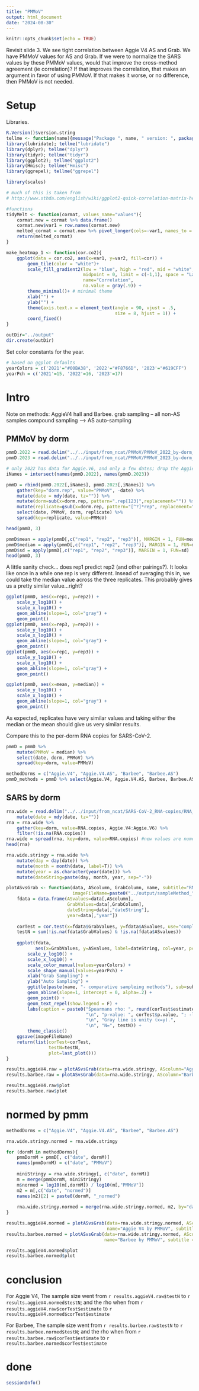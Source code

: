 ```yaml
---
title: "PMMoV"
output: html_document
date: "2024-08-30"
---
```


```r
knitr::opts_chunk$set(echo = TRUE)
```

Revisit slide 3.  We see tight correlation between Aggie V4 AS and Grab.
We have PMMoV values for AS and Grab.  If we were to normalize the SARS values by these PMMoV values, would that improve the cross-method agreement (ie correlation)?
If that improves the correlation, that makes an argument in favor of using PMMoV.
If that makes it worse, or no difference, then PMMoV is not needed.


# Setup

Libraries.
```r
R.Version()$version.string
tellme <- function(name){message("Package ", name, " version: ", packageVersion(name))}
library(lubridate); tellme("lubridate")
library(dplyr); tellme("dplyr")
library(tidyr); tellme("tidyr")
library(ggplot2); tellme("ggplot2")
library(Hmisc); tellme("Hmisc")
library(ggrepel); tellme("ggrepel")

library(scales)
```

```r
# much of this is taken from
# http://www.sthda.com/english/wiki/ggplot2-quick-correlation-matrix-heatmap-r-software-and-data-visualization

#functions
tidyMelt <- function(cormat, values_name="values"){
    cormat.new = cormat %>% data.frame() 
    cormat.new$var1 = row.names(cormat.new)
    melted_cormat = cormat.new %>% pivot_longer(cols=-var1, names_to = "var2", values_to = values_name)
    return(melted_cormat)
}

make_heatmap_1 <- function(cor.co2){
    ggplot(data = cor.co2, aes(x=var1, y=var2, fill=cor)) + 
        geom_tile(color = "white")+
        scale_fill_gradient2(low = "blue", high = "red", mid = "white", 
                             midpoint = 0, limit = c(-1,1), space = "Lab", 
                             name="Correlation",
                             na.value = gray(.9)) +
        theme_minimal()+ # minimal theme
        xlab("") +
        ylab("") +
        theme(axis.text.x = element_text(angle = 90, vjust = .5,
                                         size = 8, hjust = 1)) +
        coord_fixed()
}
```


```r
outDir="../output"
dir.create(outDir)
```

Set color constants for the year.
```r
# based on ggplot defaults
yearColors = c('2021'="#00BA38", '2022'="#F8766D", '2023'="#619CFF")
yearPch = c('2021'=15, '2022'=16, '2023'=17)
```



# Intro

Note on methods:
AggieV4 hall and Barbee.
grab sampling -- all non-AS samples
compound sampling --> AS auto-sampling

## PMMoV by dorm



```r
pmmD.2022 = read.delim("../../input/from_ncat/PMMoV/PMMoV_2022_by-dorm_2024-07-08.txt")
pmmD.2023 = read.delim("../../input/from_ncat/PMMoV/PMMoV_2023_by-dorm_2024-07-08.txt")

# only 2022 has data for Aggie.V6, and only a few dates; drop the Aggie.V6 columns.
iNames = intersect(names(pmmD.2022), names(pmmD.2023))

pmmD = rbind(pmmD.2022[,iNames], pmmD.2023[,iNames]) %>%
    gather(key="dorm.rep", value="PMMoV", -date) %>%
    mutate(date = mdy(date, tz="")) %>%
    mutate(dorm=sub(x=dorm.rep, pattern=".rep[123]",replacement="")) %>%
    mutate(replicate=gsub(x=dorm.rep, pattern="[^?]*rep", replacement="rep")) %>%
    select(date, PMMoV, dorm, replicate) %>%
    spread(key=replicate, value=PMMoV) 

head(pmmD, 3)
```

```r
pmmD$mean = apply(pmmD[,c("rep1", "rep2", "rep3")], MARGIN = 1, FUN=mean)
pmmD$median = apply(pmmD[,c("rep1", "rep2", "rep3")], MARGIN = 1, FUN=median)
pmmD$sd = apply(pmmD[,c("rep1", "rep2", "rep3")], MARGIN = 1, FUN=sd)
head(pmmD, 3)
```

A little sanity check... does rep1 predict rep2 (and other pairings?).  It looks like once in a while one rep is very different.  Insead of averaging this in, we could take the median value across the three replicates.  This probably gives us a pretty similar value...right?

```r
ggplot(pmmD, aes(x=rep1, y=rep2)) +
    scale_y_log10() +
    scale_x_log10() +
    geom_abline(slope=1, col="gray") +
    geom_point()
ggplot(pmmD, aes(x=rep3, y=rep2)) +
    scale_y_log10() +
    scale_x_log10() +
    geom_abline(slope=1, col="gray") +
    geom_point()
ggplot(pmmD, aes(x=rep1, y=rep3)) +
    scale_y_log10() +
    scale_x_log10() +
    geom_abline(slope=1, col="gray") +
    geom_point()

ggplot(pmmD, aes(x=mean, y=median)) +
    scale_y_log10() +
    scale_x_log10() +
    geom_abline(slope=1, col="gray") +
    geom_point()
```

As expected, replicates have very similar values and taking either the median or the mean should give us very similar results.


Compare this to the per-dorm RNA copies for SARS-CoV-2.

```r
pmmD = pmmD %>% 
    mutate(PMMoV = median) %>%
    select(date, dorm, PMMoV) %>%
    spread(key=dorm, value=PMMoV)

methodDorms = c("Aggie.V4", "Aggie.V4.AS", "Barbee", "Barbee.AS")
pmmD_methods = pmmD %>% select(Aggie.V4, Aggie.V4.AS, Barbee, Barbee.AS)
```



## SARS by dorm



```r
rna.wide = read.delim("../../input/from_ncat/SARS-CoV-2_RNA-copies/RNA_copies_2021-2023.txt") %>%
    mutate(date = mdy(date, tz="")) 
rna = rna.wide %>% 
    gather(key=dorm, value=RNA.copies, Aggie.V4:Aggie.V6) %>%
    filter(!is.na(RNA.copies))
rna.wide = spread(rna, key=dorm, value=RNA.copies) #new values are numeric
head(rna)
```

```r
rna.wide.stringy = rna.wide %>% 
    mutate(day = day(date)) %>%
    mutate(month = month(date, label=T)) %>%
    mutate(year = as.character(year(date))) %>%
    mutate(dateString=paste(day, month, year, sep="-"))
```

```r
plotASvsGrab <- function(data, AScolumn, GrabColumn, name, subtitle="RNA copies per liter",
                         imageFileName=paste0("../output/sampleMethod_", name, ".png")){
    fdata = data.frame(ASvalues=data[,AScolumn],
                       GrabValues=data[,GrabColumn],
                       dateString=data[,"dateString"],
                       year=data[,"year"])
    
    corTest = cor.test(x=fdata$GrabValues, y=fdata$ASvalues, use="complete", method="spearman")
    testN = sum(!is.na(fdata$GrabValues) & !is.na(fdata$ASvalues))
    
    ggplot(fdata, 
           aes(x=GrabValues, y=ASvalues, label=dateString, col=year, pch=year)) +
        scale_y_log10() +
        scale_x_log10() +
        scale_color_manual(values=yearColors) +
        scale_shape_manual(values=yearPch) +
        xlab("Grab Sampling") +
        ylab("Auto Sampling") +
        ggtitle(paste(name, "- comparative sampleing methods"), sub=subtitle) +
        geom_abline(slope=1, intercept = 0, alpha=.2) +
        geom_point() +
        geom_text_repel(show.legend = F) +
        labs(caption = paste0("Spearmans rho: ", round(corTest$estimate, 3), 
                              "\n", "p-value: ", corTest$p.value, "; -log10(p): ", -log10(corTest$p.value),
                              "\n", "Gray line is unity (x=y).", 
                              "\n", "N=", testN)) +
        theme_classic()
    ggsave(imageFileName)
    return(list(corTest=corTest,
                testN=testN,
                plot=last_plot()))
}
```

```r
results.aggieV4.raw = plotASvsGrab(data=rna.wide.stringy, AScolumn="Aggie.V4", GrabColumn="Aggie.V4.AS", name="Aggie V4")
results.barbee.raw = plotASvsGrab(data=rna.wide.stringy, AScolumn="Barbee", GrabColumn="Barbee.AS", name="Barbee")

results.aggieV4.raw$plot
results.barbee.raw$plot
```


# normed by pmm

```r
methodDorms = c("Aggie.V4", "Aggie.V4.AS", "Barbee", "Barbee.AS")

rna.wide.stringy.normed = rna.wide.stringy

for (dormM in methodDorms){
    pmmDormM = pmmD[, c("date", dormM)]
    names(pmmDormM) = c("date", "PMMoV")
    
    miniStringy = rna.wide.stringy[, c("date", dormM)]
    m = merge(pmmDormM, miniStringy)
    m$normed = log10(m[,dormM]) / log10(m[,"PMMoV"])
    m2 = m[,c("date", "normed")]
    names(m2)[2] = paste0(dormM, "_normed")
    
    rna.wide.stringy.normed = merge(rna.wide.stringy.normed, m2, by="date", all = T)
}
```

```r
results.aggieV4.normed = plotASvsGrab(data=rna.wide.stringy.normed, AScolumn="Aggie.V4_normed", GrabColumn="Aggie.V4.AS_normed", 
                                      name="Aggie V4 by PMMoV", subtitle = "RNA copoies per liter / PMMoV copies per liter")
results.barbee.normed = plotASvsGrab(data=rna.wide.stringy.normed, AScolumn="Barbee_normed", GrabColumn="Barbee.AS_normed", 
                                     name="Barbee by PMMoV", subtitle = "RNA copoies per liter / PMMoV copies per liter")

results.aggieV4.normed$plot
results.barbee.normed$plot
```

# conclusion

For Aggie V4, The sample size went from `r results.aggieV4.raw$testN` to `r results.aggieV4.normed$testN`; and the rho when from `r results.aggieV4.raw$corTest$estimate` to `r results.aggieV4.normed$corTest$estimate`

For Barbee, The sample size went from `r results.barbee.raw$testN` to `r results.barbee.normed$testN`; and the rho when from `r results.barbee.raw$corTest$estimate` to `r results.barbee.normed$corTest$estimate`


# done

```r
sessionInfo()
```


